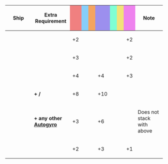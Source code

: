 {|class="wikitable" style="width:100%; text-align: center; vertical-align: middle;"
|-
! style="width: 20%;" | Ship
! style="width: 25%;" | Extra Requirement
! style="width: 5%; background-color: lightcoral;" | {{Firepower}}
! style="width: 5%; background-color: lightskyblue;" | {{Torpedo}}
! style="width: 5%; background-color: sandybrown;" | {{AA}}
! style="width: 5%; background-color: #9C8FEE;" | {{ASW}}
! style="width: 5%; background-color: #7fffd4;" | {{LOS}}
! style="width: 5%; background-color: #F2E279;" | {{Armor}}
! style="width: 5%; background-color: violet;" | {{Evasion}}
! style="width: 20%;" | Note
|-
! {{ShipLink|Akagi Kai Ni|Akagi Kai Ni E|text=Akagi Kai Ni (E)}}
| style="text-align:left;" | 
| +2 || || || || || || +2
| style="text-align:left;" | 
|-
! {{ShipLink|Kaga Kai Ni|Kaga Kai Ni E|text=Kaga Kai Ni (E)}}
| style="text-align:left;" | 
| +3 || || || || || || +2
| style="text-align:left;" | 
|-
! rowspan="3"|{{ShipLink|Kaga/Kai Ni Go}}
| style="text-align:left;" | 
| +4 || || || +4 || || || +3
| style="text-align:left;" | 
|-
| style="text-align:left;" | '''+ {{Equipment/Link|S-51J}}/{{Equipment/Link|S-51J Kai}}''' 
| +8 || || || +10 || || || 
| style="text-align:left;" | 
|-
| style="text-align:left;" | '''+ any other [[:Category:Autogyro|Autogyro]]''' 
| +3 || || || +6 || || || 
| style="text-align:left;" | Does not stack with above
|-
! {{ShipLink|Saratoga|Intrepid|Hornet|Gambier Bay|text=USN Carriers}}
| style="text-align:left;" | 
| +2 || || || +3 || || || +1
| style="text-align:left;" | 
|}